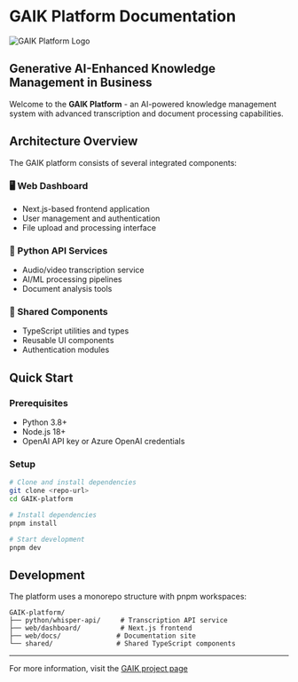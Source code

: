 # GAIK Platform Documentation

<div className="flex items-center justify-center my-8">
  <img 
    src="/logos/SVG/gaik_logo_big_fitted.svg" 
    alt="GAIK Platform Logo" 
    className="h-32 w-auto"
  />
</div>

<div className="text-center mb-8">
  <h2 className="text-2xl font-bold text-gray-800 dark:text-gray-200">
    Generative AI-Enhanced Knowledge Management in Business
  </h2>
</div>

Welcome to the **GAIK Platform** - an AI-powered knowledge management system with advanced transcription and document processing capabilities.

## Architecture Overview

The GAIK platform consists of several integrated components:

### 🖥️ Web Dashboard
- Next.js-based frontend application
- User management and authentication
- File upload and processing interface

### 🐍 Python API Services
- Audio/video transcription service
- AI/ML processing pipelines
- Document analysis tools

### 🔧 Shared Components
- TypeScript utilities and types
- Reusable UI components
- Authentication modules

## Quick Start

### Prerequisites
- Python 3.8+
- Node.js 18+
- OpenAI API key or Azure OpenAI credentials

### Setup
```bash
# Clone and install dependencies
git clone <repo-url>
cd GAIK-platform

# Install dependencies
pnpm install

# Start development
pnpm dev
```

## Development

The platform uses a monorepo structure with pnpm workspaces:

```
GAIK-platform/
├── python/whisper-api/     # Transcription API service
├── web/dashboard/          # Next.js frontend
├── web/docs/              # Documentation site
└── shared/                # Shared TypeScript components
```

---

For more information, visit the [GAIK project page](https://www.haaga-helia.fi/en/rdi-projects/gaik)
